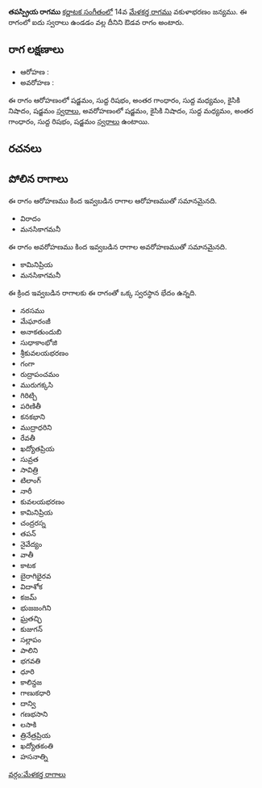 {{Infobox ragam
	| name          	= తపస్ప్రియ
	| synonym	    	= 
	| mela          	= 
	| chakra        	= 
	| janaka        	= 
	| type          	= ఔడవ
	| arohanam      	= {{svaraC|S|R1|G3|M1|N2|S'}} 
	| avarohanam    	= {{svaraC|S'|N2|M1|G3|R1|S}}
	| jeeva         	=
	| chhaya        	=
	| nyasa         	=
	| vishesha      	= 
	| equivalent  		= 
}}
{{కర్ణాటక సంగీత రాగాలు}}
'''తపస్ప్రియ రాగము''' [[కర్ణాటక సంగీతం]]లో 14వ [[మేళకర్త రాగము]] వకుళాభరణం జన్యము.  ఈ రాగంలో ఐదు స్వరాలు ఉండడం వల్ల దీనిని ఔడవ రాగం అంటారు.


==రాగ లక్షణాలు==


* ఆరోహణ : {{svaraC|S|R1|G3|M1|N2|S'}} 
* అవరోహణ : {{svaraC|S'|N2|M1|G3|R1|S}}

ఈ రాగం ఆరోహణంలో షడ్జమం, సుద్ద రిషభం, అంతర గాంధారం, సుద్ద మధ్యమం, కైసికి నిషాదం, షడ్జమం [[స్వరాలు]], అవరోహణంలో షడ్జమం, కైసికి నిషాదం, సుద్ద మధ్యమం, అంతర గాంధారం, సుద్ద రిషభం, షడ్జమం [[స్వరాలు]] ఉంటాయి.

==రచనలు==



==పోలిన రాగాలు==
ఈ రాగం ఆరోహణము కింద ఇవ్వబడిన రాగాల ఆరోహణముతో సమానమైనది.
* విరాదం
* మనసికాగమనీ

ఈ రాగం అవరోహణము కింద ఇవ్వబడిన రాగాల అవరోహణముతో సమానమైనది.
* కామినిప్రియ
* మనసికాగమనీ

ఈ క్రింద ఇవ్వబడిన రాగాలకు ఈ రాగంతో ఒక్క స్వరస్థాన భేదం ఉన్నది.
* నరసము
* మేఘారంజీ
* అనాకతుందుబి
* సుధాకాంభోజి
* శ్రీకువలయభరణం
* గంగా
* రుద్రాపంచమం
* మురుగక్కసి
* గిరిట్చి
* పరిణితీ
* కనకభాని
* ముద్రాధరిని
* రేవతీ
* ఖద్యోతప్రియ
* సువ్రత
* సావిత్రి
* టిలాంగ్
* నారీ
* కువలయభరణం
* కామినిప్రియ
* చంద్రరస్న
* తపన్
* నైవేద్యం
* వాతీ
* కాటక
* బైరాగిభైరవ
* విదాశోక
* కజమ్
* భుజజంగిని
* ఘ్రతచ్ఛి
* కుజుగన్
* సల్లాపం
* పాలిని
* భగవతి
* ధూరి
* కాలిన్దజ
* గాణుకధారి
* దాన్వి
* గణభసాని
* లసాకి
* త్రినేత్రప్రియ
* ఖద్యోతకంతి
* హసనాత్ని



[[వర్గం:మేళకర్త రాగాలు]]